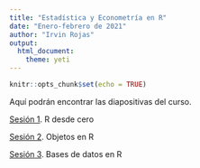 ```yaml
---
title: "Estadística y Econometría en R"
date: "Enero-febrero de 2021"
author: "Irvin Rojas"
output:
  html_document:
    theme: yeti
---
```


```r
knitr::opts_chunk$set(echo = TRUE)
```

Aquí podrán encontrar las diapositivas del curso.

[Sesión 1](https://rojasirvin.github.io/EEenR/slides/sesion1.html#1). R desde cero


[Sesión 2](https://rojasirvin.github.io/EEenR/slides/sesion2.html#1). Objetos en R


[Sesión 3](https://rojasirvin.github.io/EEenR/slides/sesion3.html#1). Bases de datos en R